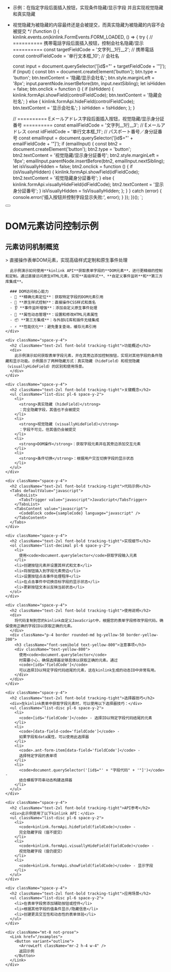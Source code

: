
 * 示例：在指定字段后面插入按钮，实现条件隐藏/显示字段 并且实现视觉隐藏和真实隐藏
 * 视觉隐藏为被隐藏的内容最终还是会被提交，而真实隐藏为被隐藏的内容不会被提交
 */
(function () {
  kinlink.events.on(kinlink.FormEvents.FORM_LOADED, () => {
    try {
      // ========== 携帯電話字段后面插入按钮，控制会社名隐藏/显示 ==========
      const targetFieldCode = '文字列__1行__2'; // 携帯電話
      const controlFieldCode = '单行文本框_10'; // 会社名

      const input = document.querySelector('[id$="' + targetFieldCode + '"]');
      if (input) {
        const btn = document.createElement('button');
        btn.type = 'button';
        btn.textContent = '隐藏/显示会社名';
        btn.style.marginLeft = '8px';
        input.parentNode.insertBefore(btn, input.nextSibling);
        let isHidden = false;
        btn.onclick = function () {
          if (isHidden) {
            kinlink.formApi.showField(controlFieldCode);
            btn.textContent = '隐藏会社名';
          } else {
            kinlink.formApi.hideField(controlFieldCode);
            btn.textContent = '显示会社名';
          }
          isHidden = !isHidden;
        };
      }

      // ========== Eメールアドレス字段后面插入按钮，视觉隐藏/显示身分証番号 ==========
      const emailFieldCode = '文字列__1行__3'; // Eメールアドレス
      const idFieldCode = '单行文本框_11'; // パスポート番号／身分証番号
      const emailInput = document.querySelector('[id$="' + emailFieldCode + '"]');
      if (emailInput) {
        const btn2 = document.createElement('button');
        btn2.type = 'button';
        btn2.textContent = '视觉隐藏/显示身分証番号';
        btn2.style.marginLeft = '8px';
        emailInput.parentNode.insertBefore(btn2, emailInput.nextSibling);
        let isVisuallyHidden = false;
        btn2.onclick = function () {
          if (isVisuallyHidden) {
            kinlink.formApi.showField(idFieldCode);
            btn2.textContent = '视觉隐藏身分証番号';
          } else {
            kinlink.formApi.visuallyHideField(idFieldCode);
            btn2.textContent = '显示身分証番号';
          }
          isVisuallyHidden = !isVisuallyHidden;
        };
      }
    } catch (error) {
      console.error('插入按钮并控制字段显示失败:', error);
    }
  });
})();
`;

<div className="container py-6 lg:py-10">
  <div className="flex items-center gap-4 mb-8">
    <Link href="/examples">
      <Button variant="outline" size="icon">
        <ArrowLeft className="h-4 w-4" />
      </Button>
    </Link>
    <h1 className="text-3xl font-bold tracking-tight">DOM元素访问控制示例</h1>
  </div>

  <div className="my-8 space-y-6">
    <div className="space-y-4">
      <h2 className="text-2xl font-bold tracking-tight">元素访问机制概览</h2>
      > 直接操作表单DOM元素，实现高级样式定制和原生事件处理

      此示例演示如何使用**kinlink API**获取表单字段的**DOM元素**，进行更精细的控制和定制。通过直接访问原生HTML元素，实现**高级样式**、**自定义事件监听**和**第三方库集成**。

      ### DOM访问核心能力
      - 🎯 **精确元素定位**：获取特定字段的DOM元素引用
      - 🎨 **原生样式控制**：直接操作CSS样式和类名
      - 👂 **事件监听增强**：添加自定义原生事件处理
      - 🔧 **属性动态管理**：设置和修改HTML元素属性
      - 📦 **第三方集成**：与外部UI库和插件无缝集成
      - ⚡ **性能优化**：避免重复查询，缓存元素引用
    </div>

    <div className="space-y-4">
      <h2 className="text-2xl font-bold tracking-tight">功能概述</h2>
      <div>
        此示例演示如何获取表单字段元素，并在其旁边添加控制按钮，实现对其他字段的条件隐藏和显示功能。示例展示了两种隐藏方式：真实隐藏（hideField）和视觉隐藏（visuallyHideField）的区别和使用场景。
      </div>
    </div>

    <div className="space-y-4">
      <h2 className="text-2xl font-bold tracking-tight">关键概念</h2>
      <ul className="list-disc pl-6 space-y-2">
        <li>
          <strong>真实隐藏 (hideField)</strong>
          ：完全隐藏字段，其值也不会被提交
        </li>
        <li>
          <strong>视觉隐藏 (visuallyHideField)</strong>
          ：字段不可见，但其值仍会被提交
        </li>
        <li>
          <strong>DOM操作</strong>：获取字段元素并在其旁边添加交互元素
        </li>
        <li>
          <strong>条件切换</strong>：根据用户交互切换字段的显示状态
        </li>
      </ul>
    </div>

    <div className="space-y-4">
      <h2 className="text-2xl font-bold tracking-tight">代码示例</h2>
      <Tabs defaultValue="javascript">
        <TabsList>
          <TabsTrigger value="javascript">JavaScript</TabsTrigger>
        </TabsList>
        <TabsContent value="javascript">
          <CodeBlock code={sampleCode} language="javascript" />
        </TabsContent>
      </Tabs>
    </div>

    <div className="space-y-4">
      <h2 className="text-2xl font-bold tracking-tight">实现细节</h2>
      <ol className="list-decimal pl-6 space-y-2">
        <li>
          使用<code>document.querySelector</code>获取字段输入元素
        </li>
        <li>创建按钮元素并设置其样式和文本</li>
        <li>将按钮插入到字段元素旁边</li>
        <li>设置按钮点击事件处理程序</li>
        <li>在点击事件中切换目标字段的显示状态</li>
        <li>更新按钮文本以反映当前状态</li>
      </ol>
    </div>

    <div className="space-y-4">
      <h2 className="text-2xl font-bold tracking-tight">使用说明</h2>
      <div>
        将代码复制到您的kinlink自定义JavaScript中，根据您的表单字段修改字段代码。确保使用正确的字段ID以获取正确的元素。
      </div>
      <div className="p-4 border rounded-md bg-yellow-50 border-yellow-200">
        <h3 className="font-semibold text-yellow-800">注意事项</h3>
        <div className="text-yellow-800">
          使用<code>document.querySelector</code>
          时需要小心，确保选择器足够具体以获取正确的元素。通过
          <code>[id$='fieldCode']</code>
          可以选择ID以特定字段代码结尾的元素，这在kinlink生成的动态ID中非常有用。
        </div>
      </div>
    </div>

    <div className="space-y-4">
      <h2 className="text-2xl font-bold tracking-tight">选择器技巧</h2>
      <div>在kinlink表单中获取字段元素时，可以使用以下选择器技巧：</div>
      <ul className="list-disc pl-6 space-y-2">
        <li>
          <code>[id$='fieldCode']</code> - 选择ID以特定字段代码结尾的元素
        </li>
        <li>
          <code>[data-field-code='fieldCode']</code> -
          如果字段有data属性，可以使用此选择器
        </li>
        <li>
          <code>.ant-form-item[data-field='fieldCode']</code> -
          选择特定字段的表单项
        </li>
        <li>
          <code>document.querySelector('[id$="' + "字段代码" + '"]')</code> -
          结合模板字符串动态构建选择器
        </li>
      </ul>
    </div>

    <div className="space-y-4">
      <h2 className="text-2xl font-bold tracking-tight">API参考</h2>
      <div>此示例使用了以下kinlink API：</div>
      <ul className="list-disc pl-6 space-y-2">
        <li>
          <code>kinlink.formApi.hideField(fieldCode)</code> -
          完全隐藏字段（值不提交）
        </li>
        <li>
          <code>kinlink.formApi.visuallyHideField(fieldCode)</code> -
          视觉隐藏字段（值仍提交）
        </li>
        <li>
          <code>kinlink.formApi.showField(fieldCode)</code> - 显示字段
        </li>
      </ul>
    </div>

    <div className="space-y-4">
      <h2 className="text-2xl font-bold tracking-tight">应用场景</h2>
      <ul className="list-disc pl-6 space-y-2">
        <li>在表单字段旁添加辅助按钮或控件</li>
        <li>根据其他字段的值条件显示/隐藏信息</li>
        <li>创建更具交互性和动态性的表单体验</li>
      </ul>
    </div>

    <div className="mt-8 not-prose">
      <Link href="/examples">
        <Button variant="outline">
          <ArrowLeft className="mr-2 h-4 w-4" />
          返回示例
        </Button>
      </Link>
    </div>
  </div>
</div> 